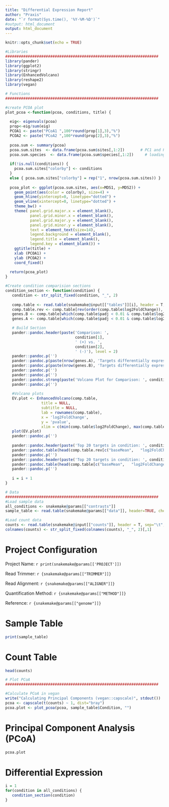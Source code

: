 ```yaml
---
title: "Differential Expression Report"
author: "Praxis"
date: "`r format(Sys.time(), '%Y-%M-%D')`"
#output: html_document
output: html_document
---
```


```r
knitr::opts_chunk$set(echo = TRUE)
```

```r
#Libraries
####################################################################
library(pander)
library(ggplot2)
library(stringr)
library(EnhancedVolcano)
library(reshape2)
library(vegan)
```

```r

# Functions
####################################################################

#create PCOA plot 
plot_pcoa <-function(pcoa, conditions, title) {
  
  eig<- eigenvals(pcoa)
  prop<-eig/sum(eig)
  PCOA1 <- paste("PCoA1 ",100*round(prop[1],3),"%")
  PCOA2 <- paste("PCoA2 ",100*round(prop[2],3),"%")
  
  pcoa.sum <- summary(pcoa)
  pcoa.sum.sites  <- data.frame(pcoa.sum$sites[,1:2])       # PC1 and PC2
  pcoa.sum.species  <- data.frame(pcoa.sum$species[,1:2])     # loadings for PC1 and PC2
  
  if(!is.null(conditions)) {
    pcoa.sum.sites["colorby"] <- conditions
  }
  else { pcoa.sum.sites["colorby"] = rep("1", nrow(pcoa.sum.sites)) }
  
  pcoa_plot <- ggplot(pcoa.sum.sites, aes(x=MDS1, y=MDS2)) + 
    geom_point(aes(color = colorby), size=4) +
    geom_hline(yintercept=0, linetype="dotted") +
    geom_vline(xintercept=0, linetype="dotted") +
    theme_bw() +
    theme( panel.grid.major.x = element_blank(),
           panel.grid.minor.x = element_blank(),
           panel.grid.major.y = element_blank(),
           panel.grid.minor.y = element_blank(),
           text = element_text(size=14), 
           legend.background = element_blank(), 
           legend.title = element_blank(), 
           legend.key = element_blank()) +
    ggtitle(title) + 
    xlab (PCOA1) + 
    ylab (PCOA2) + 
    coord_fixed()
  
  return(pcoa_plot)
}

#Create condition comparision sections
condition_section <- function(condition) {
   condition <- str_split_fixed(condition, "_", 2)
  
   comp.table <- read.table(snakemake@input[["tables"]][i], header = T, row.names = 1)
   comp.table.rev <- comp.table[rev(order(comp.table$log2FoldChange)), ]
   genes.B <- comp.table[which(comp.table$padj < 0.01 & comp.table$log2FoldChange > 2), ]
   genes.A <- comp.table[which(comp.table$padj < 0.01 & comp.table$log2FoldChange < -2), ]

   # Build Section
   pander::pandoc.header(paste('Comparison: ', 
                               condition[1], 
                               ' (+) vs. ', 
                               condition[2], 
                               ' (-)'), level = 2)
   pander::pandoc.p('')
   pander::pandoc.p(paste(nrow(genes.A), 'Targets differentially expressed under condition: ', condition[1], "(log2FoldChange > 2 and padj < 0.01)"))
   pander::pandoc.p(paste(nrow(genes.B), 'Targets differentially expressed under condition: ', condition[2], "(log2FoldChange > 2 and padj < 0.01)"))
   pander::pandoc.p('')
   pander::pandoc.p('')
   pander::pandoc.strong(paste('Volcano Plot for Comparison: ', condition[1], ' vs. ', condition[2]))
   pander::pandoc.p('')
   
   #Volcano plots
   EV.plot <- EnhancedVolcano(comp.table,
                title = NULL,
                subtitle = NULL,
                lab = rownames(comp.table),
                x = 'log2FoldChange',
                y = 'pvalue', 
                xlim = c(min(comp.table$log2FoldChange), max(comp.table$log2FoldChange)))
   plot(EV.plot)
   pander::pandoc.p('')
   
   pander::pandoc.header(paste('Top 20 targets in condition: ', condition[1]), level = 3)
   pander::pandoc.table(head(comp.table.rev[c("baseMean",	"log2FoldChange", "padj")], 20))
   pander::pandoc.p('')
   pander::pandoc.header(paste('Top 20 targets in condition: ', condition[2]), level = 3)
   pander::pandoc.table(head(comp.table[c("baseMean",	"log2FoldChange", "padj")], 20))
   pander::pandoc.p('')
   
   i = i + 1
}

```

```r
# Data
####################################################################
#Load sample data
all_conditions <- snakemake@params[["contrasts"]]
sample_table <- read.table(snakemake@params[["data"]], header=TRUE, check.names=FALSE)

#Load count data
counts <- read.table(snakemake@input[["counts"]], header = T, sep="\t", row.names = 1)
colnames(counts) <- str_split_fixed(colnames(counts), "_", 2)[,1]


```

# Project Configuration
Project Name: `r print(snakemake@params[['PROJECT']])`

Read Trimmer: `r {snakemake@params[["TRIMMER"]]}`

Read Alignment: `r {snakemake@params[["ALIGNER"]]}`

Quantification Method: `r {snakemake@params[["METHOD"]]}`

Reference: `r {snakemake@params[["genome"]]}`

# Sample Table
```r
print(sample_table)
```

# Count Table
```r
head(counts)
```

```r
# Plot PCoA
####################################################################

#Calculate PCoA in vegan
write("Calculating Principal Components (vegan::capscale)", stdout())
pcoa <- capscale(t(counts) ~ 1, dist="bray")
pcoa.plot <- plot_pcoa(pcoa, sample_table$Condition, "")
```

# Principal Component Analysis (PCoA)
```r
pcoa.plot
```

# Differential Expression

```r
i = 1
for(condition in all_conditions) {
   condition_section(condition)
}
```
